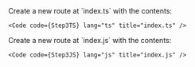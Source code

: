 
<SelectableContent client:load syncKey="language" frameworkSwitcher>
  <div slot="TS" slotIdx="1">
    Create a new route at `index.ts` with the contents:

    <Code code={Step3TS} lang="ts" title="index.ts" />

  </div>
  <div slot="JS" slotIdx="2">
    Create a new route at `index.js` with the contents:

    <Code code={Step3JS} lang="js" title="index.js" />

  </div>
</SelectableContent>
